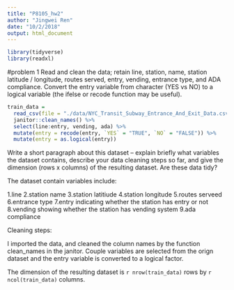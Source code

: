 ```yaml
---
title: "P8105_hw2"
author: "Jingwei Ren"
date: "10/2/2018"
output: html_document
---
```

```r
library(tidyverse)
library(readxl)

```
#problem 1
Read and clean the data; retain line, station, name, station latitude / longitude, routes served, entry, vending, entrance type, and ADA compliance. Convert the entry variable from character (YES vs NO) to a logical variable (the ifelse or recode function may be useful).
```r
train_data = 
  read_csv(file = "./data/NYC_Transit_Subway_Entrance_And_Exit_Data.csv") %>%
  janitor::clean_names() %>%
  select(line:entry, vending, ada) %>% 
  mutate(entry = recode(entry, `YES` = "TRUE", `NO` = "FALSE")) %>%
  mutate(entry = as.logical(entry))

```


Write a short paragraph about this dataset – explain briefly what variables the dataset contains, describe your data cleaning steps so far, and give the dimension (rows x columns) of the resulting dataset. Are these data tidy?

The dataset contain variables include:

1.line
2.station name
3.station latitiude
4.station longitude
5.routes serveed
6.entrance type
7.entry indicating whether the station has entry or not
8.vending showing whether the station has vending system
9.ada compliance

Cleaning steps:

I imported the data, and cleaned the column names by the function clean_names in the janitor. Couple variables are selected from the orign dataset and the entry variable is converted to a logical factor. 

The dimension of the resulting dataset is `r nrow(train_data)` rows by `r ncol(train_data)` columns.
```r

```
